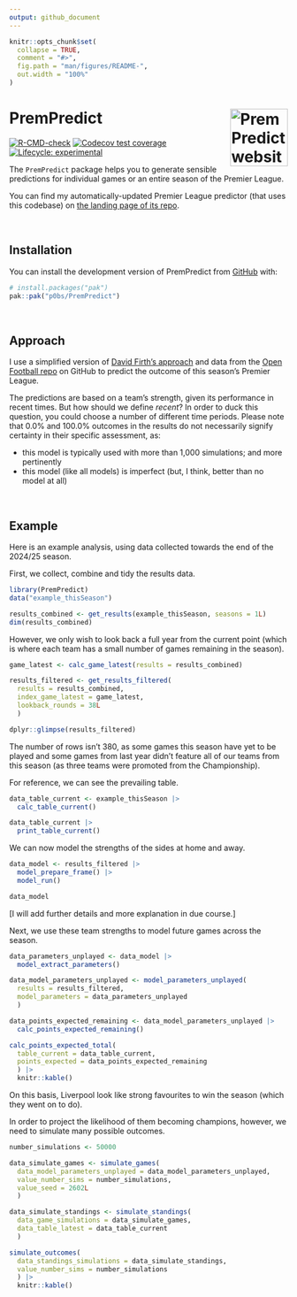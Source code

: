 ```yaml
---
output: github_document
---
```


<!-- README.md is generated from README.Rmd. Please edit that file -->

```r
knitr::opts_chunk$set(
  collapse = TRUE,
  comment = "#>",
  fig.path = "man/figures/README-",
  out.width = "100%"
)
```

# PremPredict <a href="https://p0bs.github.io/PremPredict/"><img src="man/figures/logo.png" align="right" height="104" alt="PremPredict website" /></a>

<!-- badges: start -->
  [![R-CMD-check](https://github.com/p0bs/PremPredict/actions/workflows/R-CMD-check.yaml/badge.svg)](https://github.com/p0bs/PremPredict/actions/workflows/R-CMD-check.yaml)
[![Codecov test coverage](https://codecov.io/gh/p0bs/PremPredict/graph/badge.svg)](https://app.codecov.io/gh/p0bs/PremPredict)
[![Lifecycle: experimental](https://img.shields.io/badge/lifecycle-experimental-orange.svg)](https://lifecycle.r-lib.org/articles/stages.html#experimental)
<!-- badges: end -->

The `PremPredict` package helps you to generate sensible predictions for individual games or an entire season of the Premier League. 

You can find my automatically-updated Premier League predictor (that uses this codebase) on [the landing page of its repo](https://github.com/p0bs/PL-scan?tab=readme-ov-file#predicting-this-seasons-premier-league).

<br/>

## Installation

You can install the development version of PremPredict from [GitHub](https://github.com/) with:

``` r
# install.packages("pak")
pak::pak("p0bs/PremPredict")
```

<br/>

## Approach

I use a simplified version of [David Firth's approach](https://github.com/DavidFirth/alt3code) and data from the [Open Football repo](https://github.com/openfootball/football.json) on GitHub to predict the outcome of this season's Premier League. 

The predictions are based on a team's strength, given its performance in recent times. But how should we define *recent*? In order to duck this question, you could choose a number of different time periods. Please note that 0.0% and 100.0% outcomes in the results do not necessarily signify certainty in their specific assessment, as: 

  * this model is typically used with more than 1,000 simulations; and more pertinently
  * this model (like all models) is imperfect (but, I think, better than no model at all)

<br/>

## Example

Here is an example analysis, using data collected towards the end of the 2024/25 season.

First, we collect, combine and tidy the results data.

```r
library(PremPredict)
data("example_thisSeason")

results_combined <- get_results(example_thisSeason, seasons = 1L)
dim(results_combined)
```

However, we only wish to look back a full year from the current point (which is where each team has a small number of games remaining in the season).

```r
game_latest <- calc_game_latest(results = results_combined)

results_filtered <- get_results_filtered(
  results = results_combined, 
  index_game_latest = game_latest, 
  lookback_rounds = 38L
  )

dplyr::glimpse(results_filtered)
```

The number of rows isn't 380, as some games this season have yet to be played and some games from last year didn't feature all of our teams from this season (as three teams were promoted from the Championship).

For reference, we can see the prevailing table.

```r
data_table_current <- example_thisSeason |> 
  calc_table_current()

data_table_current |> 
  print_table_current()
```

We can now model the strengths of the sides at home and away.

```r
data_model <- results_filtered |> 
  model_prepare_frame() |>
  model_run()

data_model
```

[I will add further details and more explanation in due course.]

Next, we use these team strengths to model future games across the season.

```r
data_parameters_unplayed <- data_model |> 
  model_extract_parameters()

data_model_parameters_unplayed <- model_parameters_unplayed(
  results = results_filtered,
  model_parameters = data_parameters_unplayed
  )

data_points_expected_remaining <- data_model_parameters_unplayed |>  
  calc_points_expected_remaining()

calc_points_expected_total(
  table_current = data_table_current,
  points_expected = data_points_expected_remaining
  ) |> 
  knitr::kable()
```

On this basis, Liverpool look like strong favourites to win the season (which they went on to do). 

In order to project the likelihood of them becoming champions, however, we need to simulate many possible outcomes.

```r
number_simulations <- 50000

data_simulate_games <- simulate_games(
  data_model_parameters_unplayed = data_model_parameters_unplayed,
  value_number_sims = number_simulations,
  value_seed = 2602L
  )

data_simulate_standings <- simulate_standings(
  data_game_simulations = data_simulate_games,
  data_table_latest = data_table_current
  )

simulate_outcomes(
  data_standings_simulations = data_simulate_standings,
  value_number_sims = number_simulations
  ) |> 
  knitr::kable()
```
